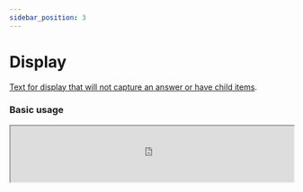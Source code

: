 ```yaml
---
sidebar_position: 3
---
```



# Display

[Text for display that will not capture an answer or have child items](http://www.hl7.org/fhir/r4/codesystem-item-type.html#item-type-display).

### Basic usage

<IframeContainer storyUrl="https://smartforms.csiro.au/storybook/index.html?path=/story/component-itemtype-display--display-basic">
  <iframe
    src="https://smartforms.csiro.au/storybook/iframe.html?args=&id=component-itemtype-display--display-basic"
    width="100%"
    height="100"
  />
</IframeContainer>

### Advanced usage

#### Calculations with [cqf-expression](/docs/sdc/calculations#cqf-expression)

<IframeContainer storyUrl="https://smartforms.csiro.au/storybook/index.html?path=/story/component-itemtype-display--display-calculation">
  <iframe
    src="https://smartforms.csiro.au/storybook/iframe.html?args=&id=component-itemtype-display--display-calculation"
    width="100%"
    height="240"
  />
</IframeContainer>

There are SDC advanced form rendering usages in the SDC [Display/Text Rendering](/docs/sdc/advanced/display) section.

If there are any advanced usage scenarios you'd like to see, feel free to [let us know](https://github.com/aehrc/smart-forms/issues/new).

### SDC Supported extensions

| Code                 | Usage                                                                                                                                                                                                                                                                                                                                                                                                                                                                                                                     |
| -------------------- | ------------------------------------------------------------------------------------------------------------------------------------------------------------------------------------------------------------------------------------------------------------------------------------------------------------------------------------------------------------------------------------------------------------------------------------------------------------------------------------------------------------------------- |
| variable             | http://hl7.org/fhir/StructureDefinition/variable                                                                                                                                                                                                                                                                                                                                                                                                                                                                          |
| initialExpression    | http://hl7.org/fhir/uv/sdc/StructureDefinition/sdc-questionnaire-initialExpression                                                                                                                                                                                                                                                                                                                                                                                                                                        |
| calculatedExpression | http://hl7.org/fhir/uv/sdc/StructureDefinition/sdc-questionnaire-calculatedExpression<br/>- Note: Correct usage might actually be [`cqf-expression`](http://hl7.org/fhir/uv/sdc/examples.html#cqf) but it is not supported at the moment.                                                                                                                                                                                                                                                                                 |
| enableWhenExpression | http://hl7.org/fhir/uv/sdc/StructureDefinition/sdc-questionnaire-enableWhenExpression                                                                                                                                                                                                                                                                                                                                                                                                                                     |
| renderingXhtml       | http://hl7.org/fhir/StructureDefinition/rendering-xhtml                                                                                                                                                                                                                                                                                                                                                                                                                                                                   |
| displayCategory      | http://hl7.org/fhir/StructureDefinition/questionnaire-displayCategory<br/>- Only [`instructions`](https://hl7.org/fhir/extensions/CodeSystem-questionnaire-display-category.html) are supported currently.                                                                                                                                                                                                                                                                                                                |
| hidden               | http://hl7.org/fhir/StructureDefinition/questionnaire-hidden                                                                                                                                                                                                                                                                                                                                                                                                                                                              |
| itemControl          | http://hl7.org/fhir/StructureDefinition/questionnaire-itemControl<br/>Supports:<br/>- prompt ([deprecated](https://hl7.org/fhir/extensions/CodeSystem-questionnaire-item-control.html) - encouraged to use [entryFormat](http://hl7.org/fhir/uv/sdc/rendering.html#entryFormat) <br/>- unit ([deprecated](https://hl7.org/fhir/extensions/CodeSystem-questionnaire-item-control.html) - encouraged to use [questionnaire-unit](https://hl7.org/fhir/extensions/StructureDefinition-questionnaire-unit.html)<br/>- flyover |
| repeats              | item.repeats                                                                                                                                                                                                                                                                                                                                                                                                                                                                                                              |
| enableWhen           | item.enableWhen                                                                                                                                                                                                                                                                                                                                                                                                                                                                                                           |
| enableBehavior       | item.enableBehavior                                                                                                                                                                                                                                                                                                                                                                                                                                                                                                       |
| text                 | item.text                                                                                                                                                                                                                                                                                                                                                                                                                                                                                                                 |
